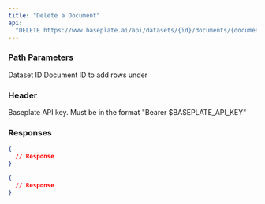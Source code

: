 ```yaml
---
title: "Delete a Document"
api:
  "DELETE https://www.baseplate.ai/api/datasets/{id}/documents/{document-id}"
---
```


### Path Parameters

<ParamField path="id" type="string" required>
  Dataset ID
</ParamField>

<ParamField path="document-id" type="string" required>
  Document ID to add rows under
</ParamField>

### Header

<ParamField path="Authorization" type="string" required>
  Baseplate API key. Must be in the format "Bearer $BASEPLATE_API_KEY"
</ParamField>

### Responses

<Tabs>
<Tab title="🟢 200: OK">

```json
{
  // Response
}
```

</Tab>

<Tab title="🟠 401: Unauthorized">

```json
{
  // Response
}
```

</Tab>
</Tabs>

